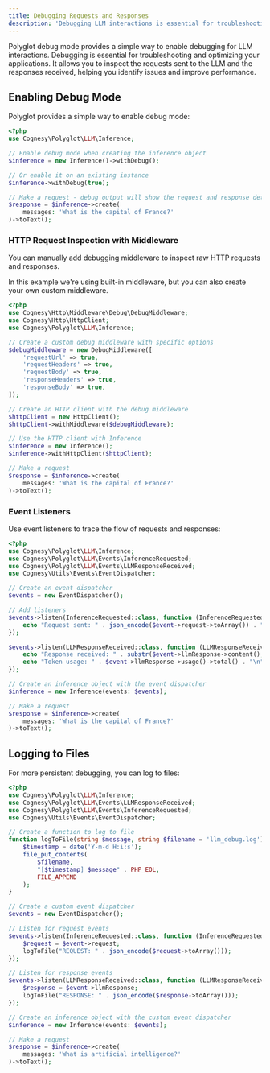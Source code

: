 ```yaml
---
title: Debugging Requests and Responses
description: 'Debugging LLM interactions is essential for troubleshooting and optimizing your applications.'
---
```


Polyglot debug mode provides a simple way to enable debugging for LLM interactions. Debugging is essential for troubleshooting and optimizing your applications. It allows you to inspect the requests sent to the LLM and the responses received, helping you identify issues and improve performance.



## Enabling Debug Mode

Polyglot provides a simple way to enable debug mode:

```php
<?php
use Cognesy\Polyglot\LLM\Inference;

// Enable debug mode when creating the inference object
$inference = new Inference()->withDebug();

// Or enable it on an existing instance
$inference->withDebug(true);

// Make a request - debug output will show the request and response details
$response = $inference->create(
    messages: 'What is the capital of France?'
)->toText();
```




### HTTP Request Inspection with Middleware

You can manually add debugging middleware to inspect raw HTTP requests and responses.

In this example we're using built-in middleware, but you can also create your own custom middleware.

```php
<?php
use Cognesy\Http\Middleware\Debug\DebugMiddleware;
use Cognesy\Http\HttpClient;
use Cognesy\Polyglot\LLM\Inference;

// Create a custom debug middleware with specific options
$debugMiddleware = new DebugMiddleware([
    'requestUrl' => true,
    'requestHeaders' => true,
    'requestBody' => true,
    'responseHeaders' => true,
    'responseBody' => true,
]);

// Create an HTTP client with the debug middleware
$httpClient = new HttpClient();
$httpClient->withMiddleware($debugMiddleware);

// Use the HTTP client with Inference
$inference = new Inference();
$inference->withHttpClient($httpClient);

// Make a request
$response = $inference->create(
    messages: 'What is the capital of France?'
)->toText();
```




### Event Listeners

Use event listeners to trace the flow of requests and responses:

```php
<?php
use Cognesy\Polyglot\LLM\Inference;
use Cognesy\Polyglot\LLM\Events\InferenceRequested;
use Cognesy\Polyglot\LLM\Events\LLMResponseReceived;
use Cognesy\Utils\Events\EventDispatcher;

// Create an event dispatcher
$events = new EventDispatcher();

// Add listeners
$events->listen(InferenceRequested::class, function (InferenceRequested $event) {
    echo "Request sent: " . json_encode($event->request->toArray()) . "\n";
});

$events->listen(LLMResponseReceived::class, function (LLMResponseReceived $event) {
    echo "Response received: " . substr($event->llmResponse->content(), 0, 50) . "...\n";
    echo "Token usage: " . $event->llmResponse->usage()->total() . "\n";
});

// Create an inference object with the event dispatcher
$inference = new Inference(events: $events);

// Make a request
$response = $inference->create(
    messages: 'What is the capital of France?'
)->toText();
```






## Logging to Files

For more persistent debugging, you can log to files:

```php
<?php
use Cognesy\Polyglot\LLM\Inference;
use Cognesy\Polyglot\LLM\Events\LLMResponseReceived;
use Cognesy\Polyglot\LLM\Events\InferenceRequested;
use Cognesy\Utils\Events\EventDispatcher;

// Create a function to log to file
function logToFile(string $message, string $filename = 'llm_debug.log'): void {
    $timestamp = date('Y-m-d H:i:s');
    file_put_contents(
        $filename,
        "[$timestamp] $message" . PHP_EOL,
        FILE_APPEND
    );
}

// Create a custom event dispatcher
$events = new EventDispatcher();

// Listen for request events
$events->listen(InferenceRequested::class, function (InferenceRequested $event) {
    $request = $event->request;
    logToFile("REQUEST: " . json_encode($request->toArray()));
});

// Listen for response events
$events->listen(LLMResponseReceived::class, function (LLMResponseReceived $event) {
    $response = $event->llmResponse;
    logToFile("RESPONSE: " . json_encode($response->toArray()));
});

// Create an inference object with the custom event dispatcher
$inference = new Inference(events: $events);

// Make a request
$response = $inference->create(
    messages: 'What is artificial intelligence?'
)->toText();
```
